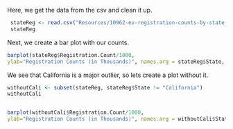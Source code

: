 
Here, we get the data from the csv and clean it up.
```r
 stateReg <- read.csv("Resources/10962-ev-registration-counts-by-state_9-06-24.csv", header=TRUE, sep =",")
 stateReg
```

Next, we create a bar plot with our counts.
```r
barplot(stateReg$Registration.Count/1000, 
ylab="Registration Counts (in Thousands)", names.arg = stateReg$State, las=2)
```

We see that California is a major outlier, so lets create a plot without it.
```r
withoutCali <- subset(stateReg, stateReg$State != "California")
withoutCali


barplot(withoutCali$Registration.Count/1000, 
ylab="Registration Counts (in Thousands)", names.arg = withoutCali$State, las=2)
```